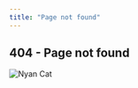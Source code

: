 ```yaml
---
title: "Page not found"
---
```





<article
    className="w-full overflow-x-hidden break-words nextra-content flex min-h-[calc(100vh-var(--nextra-navbar-height))] min-w-0 justify-center pb-8 pr-[calc(env(safe-area-inset-right)-1.5rem)]">
    <main className="flex w-full my-auto">
        <div className="flex flex-col m-auto">
            <h1 className="text-3xl font-bold text-center">
                404 - Page not found
            </h1>
            <div className="mx-4">
                <Image
                    src="/nyan-cat.webp"
                    alt="Nyan Cat"
                    width={500}
                    height={500}
                    className="mt-8 rounded-xl"/>
            </div>
        </div>
    </main>
</article>
